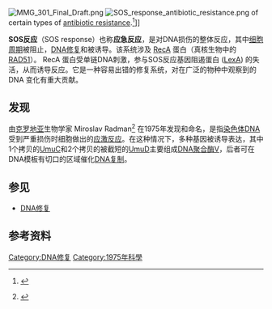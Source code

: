 [[File:MMG_301_Final_Draft.png|thumb]] 
[[Image:SOS_response_antibiotic_resistance.png|thumb]] of certain types of [[antibiotic_resistance|antibiotic resistance]].<ref>{{cite journal | title=After 30 years of study, the bacterial SOS response still surprises us | journal=PLOS Biology | author=Michel B | date=July 2005 | volume=3 | issue=7 | page=e255 | doi=10.1371/journal.pbio.0030255 | pmid=16000023 | pmc=1174825}} {{open access}}</ref>]]

'''SOS反应'''（SOS response）也称'''应急反应'''，是对DNA损伤的整体反应，其中[[细胞周期|细胞周期]]被阻止，[[DNA修复|DNA修复]]和{{le|诱变|Mutagenesis}}被诱导。该系统涉及 [[RecA|RecA]] 蛋白（真核生物中的[[RAD51|RAD51]]）。 RecA 蛋白受单链DNA刺激，参与SOS反应基因阻遏蛋白 ([[LexA|LexA]]) 的失活，从而诱导反应。它是一种容易出错的修复系统，对在广泛的物种中观察到的 DNA 变化有重大贡献。

== 发现 ==
由[[克罗地亚|克罗地亚]]生物学家 Miroslav Radman<ref>{{cite journal en| title=Phenomenology of an inducible mutagenic DNA repair pathway in Escherichia coli: SOS repair hypothesis | last=Radman | first=M | journal=Basic Life Sciences | year=1975 | volume=5A | pages=355–367 | pmid=1103845}}</ref> 在1975年发现和命名，是指[[染色体|染色体]][[DNA|DNA]]受到严重损伤时细胞做出的[[应激反应|应激反应]]。在这种情况下，多种基因被诱导表达，其中1个拷贝的[[UmuC|UmuC]]和2个拷贝的被截短的[[UmuD|UmuD]]主要组成[[DNA聚合酶Ⅴ|DNA聚合酶Ⅴ]]，后者可在DNA模板有切口的区域催化[[DNA复制|DNA复制]]。

== 参见 ==
* [[DNA修复|DNA修复]]

== 参考资料 ==
{{reflist}}

[[Category:DNA修复|Category:DNA修复]]
[[Category:1975年科學|Category:1975年科學]]
{{biology-stub}}